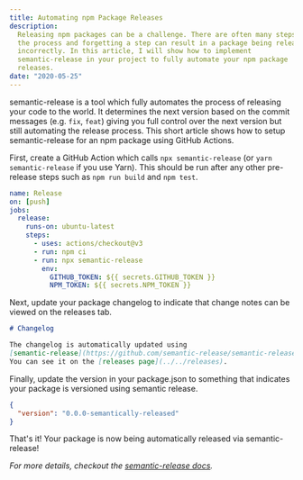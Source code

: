 ```yaml
---
title: Automating npm Package Releases
description:
  Releasing npm packages can be a challenge. There are often many steps in
  the process and forgetting a step can result in a package being released
  incorrectly. In this article, I will show how to implement
  semantic-release in your project to fully automate your npm package
  releases.
date: "2020-05-25"
---
```


semantic-release is a tool which fully automates the process of releasing
your code to the world. It determines the next version based on the commit
messages (e.g. `fix`, `feat`) giving you full control over the next version
but still automating the release process. This short article shows how to
setup semantic-release for an npm package using GitHub Actions.

First, create a GitHub Action which calls `npx semantic-release` (or
`yarn semantic-release` if you use Yarn). This should be run after any
other pre-release steps such as `npm run build` and `npm test`.

```yaml showLineNumbers .github/workflows/release.yml
name: Release
on: [push]
jobs:
  release:
    runs-on: ubuntu-latest
    steps:
      - uses: actions/checkout@v3
      - run: npm ci
      - run: npx semantic-release
        env:
          GITHUB_TOKEN: ${{ secrets.GITHUB_TOKEN }}
          NPM_TOKEN: ${{ secrets.NPM_TOKEN }}
```

Next, update your package changelog to indicate that change notes can be
viewed on the releases tab.

```markdown showLineNumbers CHANGELOG.md
# Changelog

The changelog is automatically updated using
[semantic-release](https://github.com/semantic-release/semantic-release).
You can see it on the [releases page](../../releases).
```

Finally, update the version in your package.json to something that
indicates your package is versioned using semantic release.

```json showLineNumbers package.json
{
  "version": "0.0.0-semantically-released"
}
```

That's it! Your package is now being automatically released via
semantic-release!

_For more details, checkout the
[semantic-release docs](https://github.com/semantic-release/semantic-release/blob/master/docs/recipes/github-actions.md#using-semantic-release-with-github-actions)._
